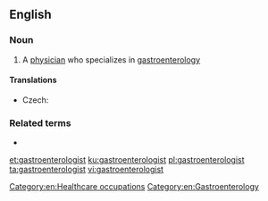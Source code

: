 ==English==

===Noun===
{{en-noun}}

# A [[physician]] who specializes in [[gastroenterology]]

====Translations====
{{trans-top|physician who specializes in gastroenterology}}
* Czech: {{t|cs|gastroenterolog|m}}
{{trans-mid}}
{{trans-bottom}}

===Related terms===
*{{l|en|gastroenterology}}

[[Category:en:Healthcare occupations]]
[[Category:en:Gastroenterology]]

[[et:gastroenterologist]]
[[ku:gastroenterologist]]
[[pl:gastroenterologist]]
[[ta:gastroenterologist]]
[[vi:gastroenterologist]]